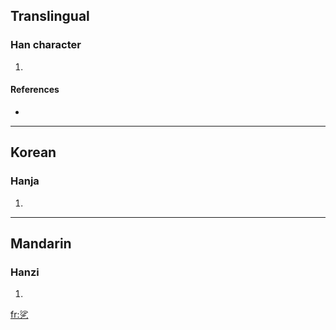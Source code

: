 ==Translingual==

===Han character===
{{Han char|rn=5|rad=乙|as=07|sn=8|four=|canj=水竹弓 (EHN)}}

# {{defn|Han|sort=乙07}}

====References====
* {{Han ref|kx=0084.201|dj=0171.261|hdz=10055.051|uh=4E77|ud=20087}}

----

==Korean==

===Hanja===
{{ko-hanja|hangeul=살|rv=sal|mr=sal}}

# {{defn|Korean|sort=乙07}}

----

==Mandarin==

===Hanzi===
{{cmn-hanzi|pin=[[shā]] ([[sha1]])|wg=sha<sup>1</sup>}}

# {{defn|Mandarin|sort=乙07}}

[[fr:乷]]
